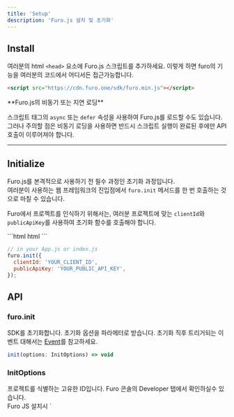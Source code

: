```yaml
---
title: 'Setup'
description: 'Furo.js 설치 및 초기화'
---
```


## Install

여러분의 html `<head>` 요소에 Furo.js 스크립트를 추가하세요.
이렇게 하면 furo의 기능을 여러분의 코드에서 어디서든 접근가능합니다.

```html index.html
<script src="https://cdn.furo.one/sdk/furo.min.js"></script>
```

<Note>
**Furo.js의 비동기 또는 지연 로딩**

스크립트 태그의 `async` 또는 `defer` 속성을 사용하여 Furo.js를 로드할 수도 있습니다. 그러나 주의할 점은 비동기 로딩을 사용하면 반드시 스크립트 실행이 완료된 후에만 API 호출이 이루어져야 합니다.

</Note>

---

## Initialize

Furo.js를 본격적으로 사용하기 전 필수 과정인 초기화 과정입니다.<br/>
여러분이 사용하는 웹 프레임워크의 진입점에서 `furo.init` 메서드를 한 번 호출하는 것으로 마칠 수 있습니다.

Furo에서 프로젝트를 인식하기 위해서는, 여러분 프로젝트에 맞는 `clientId`와 `publicApiKey`를 사용하여 초기화 함수를 호출해야 합니다.

<CodeGroup>
```html html
<script>
furo.init({
  clientId: 'YOUR_CLIENT_ID',
  publicApiKey: 'YOUR_PUBLIC_API_KEY',
});
</script>
```

```jsx React
// in your App.js or index.js
furo.init({
  clientId: 'YOUR_CLIENT_ID',
  publicApiKey: 'YOUR_PUBLIC_API_KEY',
});
```

</CodeGroup>

## API

### furo.init

SDK를 초기화합니다. <Tooltip tip="InitOptions">초기화 옵션</Tooltip>을 파라메터로 받습니다.
초기화 직후 트리거되는 이벤트 대해서는 [Event](/furo-js/guides/event/overview)를 참고하세요.

```js
init(options: InitOptions) => void
```

### InitOptions

<ParamField path="clientId" type="string" required>
  프로젝트를 식별하는 고유한 ID입니다. Furo 콘솔의 Developer 탭에서 확인하실수
  있습니다.<br/>
  Furo JS 설치시 `<script>` 태그 안에 `data-client-id` 를 지정하는 것으로 대체할 수 있습니다.
</ParamField>

<ParamField path="publicApiKey" type="string" required>
  서버와 통신하는데 사용되는 공개 API 키입니다.
  Furo 콘솔의 Developer 탭에서 확인하실수 있습니다.<br/>Furo JS 설치시 `<script>` 태그 안에 `data-public-api-key` 를 지정하는 것으로 대체할 수 있습니다.
</ParamField>
